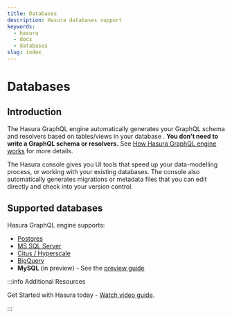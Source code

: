 ```yaml
---
title: Databases
description: Hasura databases support
keywords:
  - hasura
  - docs
  - databases
slug: index
---
```


# Databases

## Introduction

The Hasura GraphQL engine automatically generates your GraphQL schema
and resolvers based on tables/views in your database . **You don't need
to write a GraphQL schema or resolvers.** See
[How Hasura GraphQL engine works](/graphql/core/how-it-works/index.mdx#how-it-works) for more details.

The Hasura console gives you UI tools that speed up your data-modelling
process, or working with your existing databases. The console also
automatically generates migrations or metadata files that you can edit
directly and check into your version control.

## Supported databases

Hasura GraphQL engine supports:

- [Postgres](/graphql/core/databases/postgres/index.mdx#database-postgres)
- [MS SQL Server](/graphql/core/databases/ms-sql-server/index.mdx#database-ms-sql-server)
- [Citus / Hyperscale](/graphql/core/databases/citus-hyperscale-postgres/index.mdx#database-citus-hyperscale-postgres)
- [BigQuery](/graphql/core/databases/bigquery/index.mdx#database-bigquery)
- **MySQL** (in preview) - See the [preview guide](/graphql/core/guides/mysql-preview.mdx#mysql-preview)

:::info Additional Resources

Get Started with Hasura today - [Watch video
guide](https://hasura.io/events/webinar/get-started-with-hasura/?pg=docs&plcmt=body&cta=getting-started&tech=).

:::
